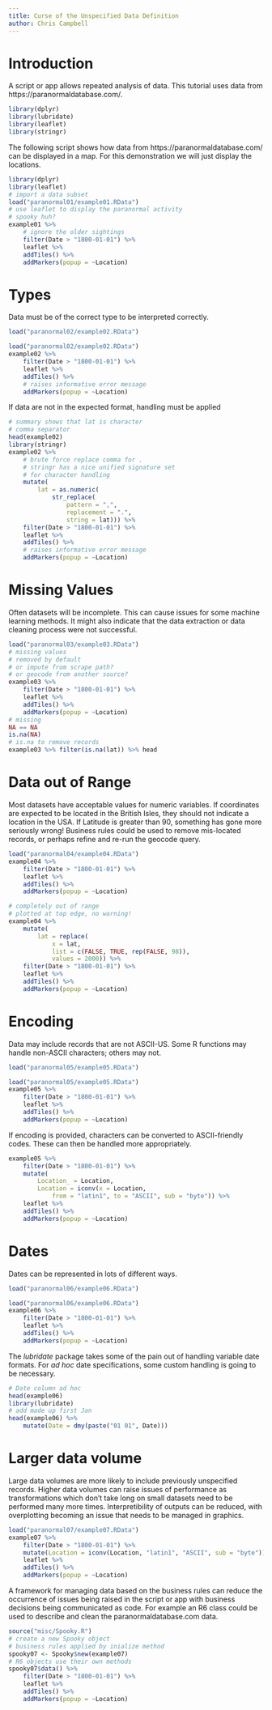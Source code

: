 ---
title: Curse of the Unspecified Data Definition
author: Chris Campbell
---

# Introduction

A script or app allows repeated analysis of data.
This tutorial uses data from https://paranormaldatabase.com/.

``` {r include = FALSE}
library(dplyr)
library(lubridate)
library(leaflet)
library(stringr)
```

The following script shows how data from https://paranormaldatabase.com/
can be displayed in a map. For this demonstration we will just display
the locations.

``` {r}
library(dplyr)
library(leaflet)
# import a data subset
load("paranormal01/example01.RData")
# use leaflet to display the paranormal activity
# spooky huh?
example01 %>% 
    # ignore the older sightings
    filter(Date > "1800-01-01") %>% 
    leaflet %>%
    addTiles() %>%  
    addMarkers(popup = ~Location)
```

# Types

Data must be of the correct type to be interpreted correctly.

```{r include = FALSE}
load("paranormal02/example02.RData")
```

``` {r eval = FALSE}
load("paranormal02/example02.RData")
example02 %>% 
    filter(Date > "1800-01-01") %>% 
    leaflet %>%
    addTiles() %>%  
    # raises informative error message
    addMarkers(popup = ~Location)
```

If data are not in the expected format, handling must be applied

``` {r}
# summary shows that lat is character
# comma separator
head(example02)
library(stringr)
example02 %>% 
    # brute force replace comma for .
    # stringr has a nice unified signature set 
    # for character handling
    mutate(
        lat = as.numeric(
            str_replace(
                pattern = ",", 
                replacement = ".", 
                string = lat))) %>% 
    filter(Date > "1800-01-01") %>% 
    leaflet %>%
    addTiles() %>%  
    # raises informative error message
    addMarkers(popup = ~Location)
```

# Missing Values

Often datasets will be incomplete. This can cause issues
for some machine learning methods. It might also indicate
that the data extraction or data cleaning process were 
not successful. 

``` {r}
load("paranormal03/example03.RData")
# missing values
# removed by default
# or impute from scrape path?
# or geocode from another source?
example03 %>% 
    filter(Date > "1800-01-01") %>% 
    leaflet %>%
    addTiles() %>%  
    addMarkers(popup = ~Location)
# missing
NA == NA
is.na(NA)
# is.na to remove records
example03 %>% filter(is.na(lat)) %>% head

```

# Data out of Range

Most datasets have acceptable values for numeric variables. 
If coordinates are expected to be located in the British Isles, 
they should not indicate a location in the USA.
If Latitude is greater than 90, something has gone more seriously wrong!
Business rules could be used to remove mis-located records,
or perhaps refine and re-run the geocode query.

``` {r}
load("paranormal04/example04.RData")
example04 %>% 
    filter(Date > "1800-01-01") %>% 
    leaflet %>%
    addTiles() %>%  
    addMarkers(popup = ~Location)
```


``` {r}
# completely out of range
# plotted at top edge, no warning! 
example04 %>% 
    mutate(
        lat = replace(
            x = lat, 
            list = c(FALSE, TRUE, rep(FALSE, 98)), 
            values = 2000)) %>% 
    filter(Date > "1800-01-01") %>% 
    leaflet %>%
    addTiles() %>%  
    addMarkers(popup = ~Location)
```

# Encoding

Data may include records that are not ASCII-US. 
Some R functions may handle non-ASCII characters; others may not.

```{r include = FALSE}
load("paranormal05/example05.RData")
```

``` {r eval = FALSE}
load("paranormal05/example05.RData")
example05 %>% 
    filter(Date > "1800-01-01") %>% 
    leaflet %>%
    addTiles() %>%  
    addMarkers(popup = ~Location)
```

If encoding is provided, characters can be converted to ASCII-friendly
codes. These can then be handled more appropriately.

``` {r}
example05 %>% 
    filter(Date > "1800-01-01") %>% 
    mutate(
        Location_ = Location,
        Location = iconv(x = Location, 
            from = "latin1", to = "ASCII", sub = "byte")) %>% 
    leaflet %>%
    addTiles() %>%  
    addMarkers(popup = ~Location)
```

# Dates

Dates can be represented in lots of different ways.

```{r include = FALSE}
load("paranormal06/example06.RData")
```

``` {r}
load("paranormal06/example06.RData")
example06 %>% 
    filter(Date > "1800-01-01") %>% 
    leaflet %>%
    addTiles() %>%  
    addMarkers(popup = ~Location)
```

The *lubridate* package takes some of the pain out of handling
variable date formats. For _ad hoc_ date specifications, 
some custom handling is going to be necessary.

```{r}
# Date column ad hoc
head(example06)
library(lubridate)
# add made up first Jan
head(example06) %>% 
    mutate(Date = dmy(paste("01 01", Date)))
```

# Larger data volume

Large data volumes are more likely to include previously unspecified records.
Higher data volumes can raise issues of performance 
as transformations which don't take long on small datasets need to 
be performed many more times.
Interpretibility of outputs can be reduced, with overplotting becoming 
an issue that needs to be managed in graphics.

``` {r}
load("paranormal07/example07.RData")
example07 %>% 
    filter(Date > "1800-01-01") %>% 
    mutate(Location = iconv(Location, "latin1", "ASCII", sub = "byte")) %>% 
    leaflet %>%
    addTiles() %>%  
    addMarkers(popup = ~Location)
```

A framework for managing data based on the business rules can reduce the
occurrence of issues being raised in the script or app
with business decisions being communicated as code.
For example an R6 class could be used to describe and clean 
the paranormaldatabase.com data.

``` {r}
source("misc/Spooky.R")
# create a new Spooky object
# business rules applied by inialize method
spooky07 <- Spooky$new(example07)
# R6 objects use their own methods
spooky07$data() %>% 
    filter(Date > "1800-01-01") %>% 
    leaflet %>%
    addTiles() %>%  
    addMarkers(popup = ~Location)
```
